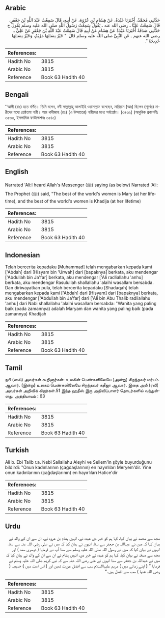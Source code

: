 ## Arabic


<div dir="rtl" lang="ar" style={{fontSize:'larger',backgroundColor:'#f8f9fa',padding:20}}>
حَدَّثَنِي مُحَمَّدٌ، أَخْبَرَنَا عَبْدَةُ، عَنْ هِشَامِ بْنِ عُرْوَةَ، عَنْ أَبِيهِ، قَالَ سَمِعْتُ عَبْدَ اللَّهِ بْنَ جَعْفَرٍ، قَالَ سَمِعْتُ عَلِيًّا ـ رضى الله عنه ـ يَقُولُ سَمِعْتُ رَسُولَ اللَّهِ صلى الله عليه وسلم يَقُولُ ح حَدَّثَنِي صَدَقَةُ أَخْبَرَنَا عَبْدَةُ عَنْ هِشَامٍ عَنْ أَبِيهِ قَالَ سَمِعْتُ عَبْدَ اللَّهِ بْنَ جَعْفَرٍ عَنْ عَلِيٍّ ـ رضى الله عنهم ـ عَنِ النَّبِيِّ صلى الله عليه وسلم قَالَ ‏ "‏ خَيْرُ نِسَائِهَا مَرْيَمُ، وَخَيْرُ نِسَائِهَا خَدِيجَةُ ‏"‏‏.‏
</div>
<div style={{backgroundColor:'#f8f9fa',padding:20, marginBottom: 10}}><table> <thead> <tr> <th>References:</th> <th></th> </tr> </thead> <tbody><tr><td>Hadith No</td><td>3815</td></tr><tr><td>Arabic No</td><td>3815</td></tr><tr><td>Reference</td><td>Book 63 Hadith 40</td></tr></tbody></table></div>

## Bengali


<div dir="ltr" lang="bn" style={{fontSize:'larger',backgroundColor:'#f8f9fa',padding:20}}>
‘‘আলী (রাঃ) হতে বর্ণিত। তিনি বলেন, নবী সাল্লাল্লাহু আলাইহি ওয়াসাল্লাম বলেছেন, মারিয়াম (আঃ) ছিলেন (পূর্বের) নারীদের মধ্যে শ্রেষ্ঠতমা নারী। আর খাদীজাহ (রাঃ) (এ উম্মাতের) নারীদের মধ্যে সর্বশ্রেষ্ঠা। (৩৪৩২) (আধুনিক প্রকাশনীঃ ৩৫৩৩, ইসলামিক ফাউন্ডেশনঃ ৩৫৪০)
</div>
<div style={{backgroundColor:'#f8f9fa',padding:20, marginBottom: 10}}><table> <thead> <tr> <th>References:</th> <th></th> </tr> </thead> <tbody><tr><td>Hadith No</td><td>3815</td></tr><tr><td>Arabic No</td><td>3815</td></tr><tr><td>Reference</td><td>Book 63 Hadith 40</td></tr></tbody></table></div>

## English


<div dir="ltr" lang="en" style={{fontSize:'larger',backgroundColor:'#f8f9fa',padding:20}}>
Narrated 'Ali:I heard Allah's Messenger (ﷺ) saying (as below) Narrated 'Ali: The Prophet (ﷺ) said, "The best of the world's women is Mary (at her lifetime), and the best of the world's women is Khadija (at her lifetime)
</div>
<div style={{backgroundColor:'#f8f9fa',padding:20, marginBottom: 10}}><table> <thead> <tr> <th>References:</th> <th></th> </tr> </thead> <tbody><tr><td>Hadith No</td><td>3815</td></tr><tr><td>Arabic No</td><td>3815</td></tr><tr><td>Reference</td><td>Book 63 Hadith 40</td></tr></tbody></table></div>

## Indonesian


<div dir="ltr" lang="id" style={{fontSize:'larger',backgroundColor:'#f8f9fa',padding:20}}>
Telah bercerita kepadaku [Muhammad] telah mengabarkan kepada kami ['Abdah] dari [Hisyam bin 'Urwah] dari [bapaknya] berkata, aku mendengar ['Abdullah bin Ja'far] berkata, aku mendengar ['Ali radliallahu 'anhu] berkata, aku mendengar Rasulullah shallallahu 'alaihi wasallam bersabda. Dan diriwayatkan pula, telah bercerita kepadaku [Shadaqah] telah mengabarkan kepada kami ['Abdah] dari [Hisyam] dari [bapaknya] berkata, aku mendengar ['Abdullah bin Ja'far] dari ['Ali bin Abu Thalib radliallahu 'anhu] dari Nabi shallallahu 'alaihi wasallam bersabda: "Wanita yang paling baik (pada zamannya) adalah Maryam dan wanita yang paling baik (pada zamannya) Khadijah
</div>
<div style={{backgroundColor:'#f8f9fa',padding:20, marginBottom: 10}}><table> <thead> <tr> <th>References:</th> <th></th> </tr> </thead> <tbody><tr><td>Hadith No</td><td>3815</td></tr><tr><td>Arabic No</td><td>3815</td></tr><tr><td>Reference</td><td>Book 63 Hadith 40</td></tr></tbody></table></div>

## Tamil


<div dir="ltr" lang="ta" style={{fontSize:'larger',backgroundColor:'#f8f9fa',padding:20}}>
நபி (ஸல்) அவர்கள் கூறினார்கள்: உலகின் பெண்களிலேயே (அன்று) சிறந்தவர் மர்யம் ஆவார். (இன்று) உலகப் பெண்களிலேயே சிறந்தவர் கதீஜா ஆவார். இதை அலீ (ரலி) அவர்கள் அறிவிக் கிறார்கள்.51 இந்த ஹதீஸ் இரு அறிவிப்பாளர் தொடர்களில் வந்துள்ளது. அத்தியாயம் : 63
</div>
<div style={{backgroundColor:'#f8f9fa',padding:20, marginBottom: 10}}><table> <thead> <tr> <th>References:</th> <th></th> </tr> </thead> <tbody><tr><td>Hadith No</td><td>3815</td></tr><tr><td>Arabic No</td><td>3815</td></tr><tr><td>Reference</td><td>Book 63 Hadith 40</td></tr></tbody></table></div>

## Turkish


<div dir="ltr" lang="tr" style={{fontSize:'larger',backgroundColor:'#f8f9fa',padding:20}}>
Ali b. Ebi Talib r.a. Nebi Sallallahu Aleyhi ve Sellem'in şöyle buyurduğunu bildirdi: "Onun kadınlarının (çağdaşlarının) en hayırlıları Meryem'dir. Yine onun kadınlarının (çağdaşlarının) en hayırlıları Hatice'dir
</div>
<div style={{backgroundColor:'#f8f9fa',padding:20, marginBottom: 10}}><table> <thead> <tr> <th>References:</th> <th></th> </tr> </thead> <tbody><tr><td>Hadith No</td><td>3815</td></tr><tr><td>Arabic No</td><td>3815</td></tr><tr><td>Reference</td><td>Book 63 Hadith 40</td></tr></tbody></table></div>

## Urdu


<div dir="rtl" lang="ur" style={{fontSize:'larger',backgroundColor:'#f8f9fa',padding:20}}>
مجھ سے محمد نے بیان کیا، کہا ہم کو خبر دی عبدہ نے، انہیں ہشام بن عروہ نے، ان سے ان کے والد نے بیان کیا کہ میں نے عبداللہ بن جعفر سے سنا، انہوں نے بیان کیا کہ میں نے علی رضی اللہ عنہ سے سنا، انہوں نے بیان کیا کہ میں نے رسول اللہ صلی اللہ علیہ وسلم سے سنا آپ نے فرمایا ( دوسری سند ) اور مجھ سے صدقہ نے بیان کیا، کہا ہم کو عبدہ نے خبر دی، انہیں ہشام نے ان سے ان کے والد نے بیان کیا کہ میں نے عبداللہ بن جعفر سے سنا انہوں نے علی رضی اللہ عنہ سے کہ نبی کریم صلی اللہ علیہ وسلم نے فرمایا ” ( اپنے زمانے میں ) مریم علیہاالسلام سب سے افضل عورت تھیں اور ( اس امت میں ) خدیجہ ( رضی اللہ عنہا ) سب سے افضل ہیں۔“
</div>
<div style={{backgroundColor:'#f8f9fa',padding:20, marginBottom: 10}}><table> <thead> <tr> <th>References:</th> <th></th> </tr> </thead> <tbody><tr><td>Hadith No</td><td>3815</td></tr><tr><td>Arabic No</td><td>3815</td></tr><tr><td>Reference</td><td>Book 63 Hadith 40</td></tr></tbody></table></div>